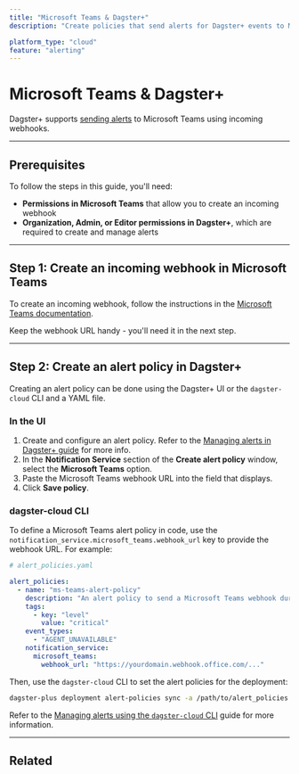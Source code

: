 ```yaml
---
title: "Microsoft Teams & Dagster+"
description: "Create policies that send alerts for Dagster+ events to Microsoft Teams."

platform_type: "cloud"
feature: "alerting"
---
```


# Microsoft Teams & Dagster+

<ApplicableDagsterProduct />

Dagster+ supports [sending alerts](/dagster-plus/managing-deployments/alerts) to Microsoft Teams using incoming webhooks.

---

## Prerequisites

To follow the steps in this guide, you'll need:

- **Permissions in Microsoft Teams** that allow you to create an incoming webhook
- **Organization, Admin, or Editor permissions in Dagster+**, which are required to create and manage alerts

---

## Step 1: Create an incoming webhook in Microsoft Teams

To create an incoming webhook, follow the instructions in the [Microsoft Teams documentation](https://docs.microsoft.com/en-us/microsoftteams/platform/webhooks-and-connectors/how-to/add-incoming-webhook).

Keep the webhook URL handy - you'll need it in the next step.

---

## Step 2: Create an alert policy in Dagster+

Creating an alert policy can be done using the Dagster+ UI or the `dagster-cloud` CLI and a YAML file.

<TabGroup>
<TabItem name="In the UI">

### In the UI

1. Create and configure an alert policy. Refer to the [Managing alerts in Dagster+ guide](/dagster-plus/managing-deployments/alerts/managing-alerts-in-ui) for more info.
2. In the **Notification Service** section of the **Create alert policy** window, select the **Microsoft Teams** option.
3. Paste the Microsoft Teams webhook URL into the field that displays.
4. Click **Save policy**.

</TabItem>
<TabItem name="dagster-cloud CLI">

### dagster-cloud CLI

To define a Microsoft Teams alert policy in code, use the `notification_service.microsoft_teams.webhook_url` key to provide the webhook URL. For example:

```yaml file=/dagster_cloud/alerts/microsoft_teams_policy.yaml
# alert_policies.yaml

alert_policies:
  - name: "ms-teams-alert-policy"
    description: "An alert policy to send a Microsoft Teams webhook during job failure."
    tags:
      - key: "level"
        value: "critical"
    event_types:
      - "AGENT_UNAVAILABLE"
    notification_service:
      microsoft_teams:
        webhook_url: "https://yourdomain.webhook.office.com/..."
```

Then, use the `dagster-cloud` CLI to set the alert policies for the deployment:

```bash file=/dagster_cloud/alerts/cli_commands.yaml startafter=start_set_alerts endbefore=end_set_alerts
dagster-plus deployment alert-policies sync -a /path/to/alert_policies.yaml
```

Refer to the [Managing alerts using the `dagster-cloud` CLI](/dagster-plus/managing-deployments/alerts/managing-alerts-cli) guide for more information.

</TabItem>
</TabGroup>

---

## Related

<ArticleList>
  <ArticleListItem
    title="Dagster+ alerts"
    href="/dagster-plus/managing-deployments/alerts"
  ></ArticleListItem>
  <ArticleListItem
    title="Managing alerts in Dagster+"
    href="/dagster-plus/managing-deployments/alerts/managing-alerts-in-ui"
  ></ArticleListItem>
  <ArticleListItem
    title="Managing alerts using the dagster-cloud CLI"
    href="/dagster-plus/managing-deployments/alerts/managing-alerts-cli"
  ></ArticleListItem>
  <ArticleListItem
    title="Deployment settings"
    href="/dagster-plus/managing-deployments/deployment-settings-reference"
  ></ArticleListItem>
  <ArticleListItem
    title="dagster-plus CLI"
    href="/dagster-plus/managing-deployments/dagster-plus-cli"
  ></ArticleListItem>
  <ArticleListItem
    title="dagster_cloud.yaml"
    href="/dagster-plus/managing-deployments/dagster-cloud-yaml"
  ></ArticleListItem>
</ArticleList>
